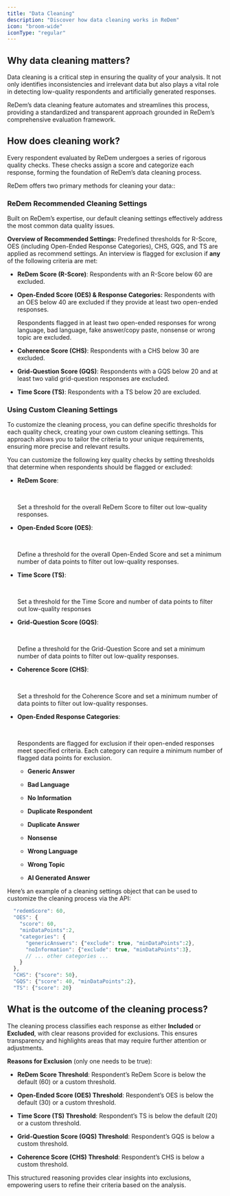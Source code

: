 ```yaml
---
title: "Data Cleaning"
description: "Discover how data cleaning works in ReDem"
icon: "broom-wide"
iconType: "regular"
---
```


## Why data cleaning matters?

Data cleaning is a critical step in ensuring the quality of your analysis. It not only identifies inconsistencies and irrelevant data but also plays a vital role in detecting low-quality respondents and artificially generated responses.

ReDem’s data cleaning feature automates and streamlines this process, providing a standardized and transparent approach grounded in ReDem’s comprehensive evaluation framework.

## How does cleaning work?

Every respondent evaluated by ReDem undergoes a series of rigorous quality checks. These checks assign a score and categorize each response, forming the foundation of ReDem’s data cleaning process.

ReDem offers two primary methods for cleaning your data::

### ReDem Recommended Cleaning Settings

Built on ReDem’s expertise, our default cleaning settings effectively address the most common data quality issues.

**Overview of Recommended Settings:**
Predefined thresholds for R-Score, OES (including Open-Ended Response Categories), CHS, GQS, and TS are applied as recommend settings. An interview is flagged for exclusion if **any** of the following criteria are met:

* **ReDem Score (R-Score)**: Respondents with an R-Score below 60 are excluded.

* **Open-Ended Score (OES) & Response Categories:**
  Respondents with an OES below 40 are excluded if they provide at least two open-ended responses.





  Respondents flagged in at least two open-ended responses for wrong language, bad language, fake answer/copy paste, nonsense or wrong topic are excluded.

* **Coherence Score (CHS)**: Respondents with a CHS below 30 are excluded.

* **Grid-Question Score (GQS)**: Respondents with a GQS below 20 and at least two valid grid-question responses are excluded.

* **Time Score (TS)**: Respondents with a TS below 20 are excluded.

### Using Custom Cleaning Settings

To customize the cleaning process, you can define specific thresholds for each quality check, creating your own custom cleaning settings. This approach allows you to tailor the criteria to your unique requirements, ensuring more precise and relevant results.

You can customize the following key quality checks by setting thresholds that determine when respondents should be flagged or excluded:

* **ReDem Score**:&#x20;

  <br />

  &#x20;Set a threshold for the overall ReDem Score to filter out low-quality responses.

* **Open-Ended Score (OES)**:&#x20;

  <br />

  &#x20;Define a threshold for the overall Open-Ended Score and set a minimum number of data points to filter out low-quality responses.

* **Time Score (TS)**:&#x20;

  <br />

  &#x20;Set a threshold for the Time Score and number of data points to filter out low-quality responses

* **Grid-Question Score (GQS)**:&#x20;

  <br />

  &#x20;Define a threshold for the Grid-Question Score and set a minimum number of data points to filter out low-quality responses.

* **Coherence Score (CHS)**:&#x20;

  <br />

  &#x20;Set a threshold for the Coherence Score and set a minimum number of data points to filter out low-quality responses.

* **Open-Ended Response Categories**:&#x20;

  <br />

  &#x20;Respondents are flagged for exclusion if their open-ended responses meet specified criteria. Each category can require a minimum number of flagged data points for exclusion.

  * **Generic Answer**

  * **Bad Language**

  * **No Information**

  * **Duplicate Respondent**

  * **Duplicate Answer**

  * **Nonsense**

  * **Wrong Language**

  * **Wrong Topic**

  * **AI Generated Answer**

Here’s an example of a cleaning settings object that can be used to customize the cleaning process via the API:

```javascript
  "redemScore": 60,
  "OES": {
    "score": 60,
    "minDataPoints":2,
    "categories": {
      "genericAnswers": {"exclude": true, "minDataPoints":2},
      "noInformation": {"exclude": true, "minDataPoints":3},
      // ... other categories ...
    }
  },
  "CHS": {"score": 50},
  "GQS": {"score": 40, "minDataPoints":2},
  "TS": {"score": 20}
```

## What is the outcome of the cleaning process?

The cleaning process classifies each response as either **Included** or **Excluded**, with clear reasons provided for exclusions. This ensures transparency and highlights areas that may require further attention or adjustments.

**Reasons for Exclusion** (only one needs to be true):

* **ReDem Score Threshold**: Respondent’s ReDem Score is below the default (60) or a custom threshold.

* **Open-Ended Score (OES) Threshold**: Respondent’s OES is below the default (30) or a custom threshold.

* **Time Score (TS) Threshold**: Respondent’s TS is below the default (20) or a custom threshold.

* **Grid-Question Score (GQS) Threshold**: Respondent’s GQS is below a custom threshold.

* **Coherence Score (CHS) Threshold**: Respondent’s CHS is below a custom threshold.

This structured reasoning provides clear insights into exclusions, empowering users to refine their criteria based on the analysis.
